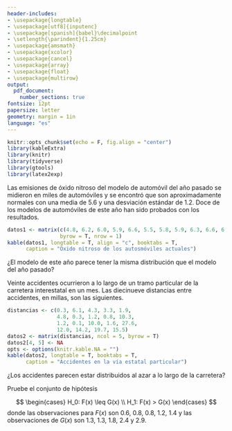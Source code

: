 ```yaml
---
header-includes:
- \usepackage{longtable}
- \usepackage[utf8]{inputenc}
- \usepackage[spanish]{babel}\decimalpoint
- \setlength{\parindent}{1.25cm}
- \usepackage{amsmath}
- \usepackage{xcolor}
- \usepackage{cancel}
- \usepackage{array}
- \usepackage{float}
- \usepackage{multirow}
output:
  pdf_document:
    number_sections: true
fontsize: 12pt
papersize: letter
geometry: margin = 1in
language: "es"
---
```


```r
knitr::opts_chunk$set(echo = F, fig.align = "center")
library(kableExtra)
library(knitr)
library(tidyverse)
library(gtools)
library(latex2exp)
```

\input{PortadaNP}
\thispagestyle{empty}
\tableofcontents

\newpage

\pagestyle{myheadings}
\setcounter{page}{3}

\section{Ejercicio 6.1.6)}

Las emisiones de óxido nitroso del modelo de automóvil del año pasado se
midieron en miles de automóviles y se encontró que son aproximadamente 
normales con una media de 5.6 y una desviación estándar de 1.2. Doce de los
modelos de automóviles de este año han sido probados con los resultados.

```r
datos1 <- matrix(c(4.8, 6.2, 6.0, 5.9, 6.6, 5.5, 5.8, 5.9, 6.3, 6.6, 6.2, 5.0),
                 byrow = T, nrow = 1)
kable(datos1, longtable = T, align = "c", booktabs = T,
      caption = "Oxido nitroso de los autosmóviles actuales")
```

¿El modelo de este año parece tener la misma distribución que el modelo del 
año pasado?

\section{Ejercicio 6.2.6)}

Veinte accidentes ocurrieron a lo largo de un tramo particular de la carretera
interestatal en un mes. Las diecinueve distancias entre accidentes, en millas,
son las siguientes.

```r
distancias <- c(0.3, 6.1, 4.3, 3.3, 1.9, 
                4.8, 0.3, 1.2, 0.8, 10.3,
                1.2, 0.1, 10.0, 1.6, 27.6,
                12.0, 14.2, 19.7, 15.5)
datos2 <- matrix(distancias, ncol = 5, byrow = T)
datos2[4, 5] <- NA
opts <- options(knitr.kable.NA = "")
kable(datos2, longtable = T, booktabs = T,
      caption = "Accidentes en la vía estatal particular")
```

¿Los accidentes parecen estar distribuidos al azar a lo largo de la carretera?

\section{Ejercicio 6.3.1)}

Pruebe el conjunto de hipótesis

$$
\begin{cases}
H_0: F(x) \leq G(x) \\
H_1: F(x) > G(x)
\end{cases}
$$
donde las observaciones para $F(x)$ son 0.6, 0.8, 0.8, 1.2, 1.4 y las
observaciones de $G(x)$ son 1.3, 1.3, 1.8, 2.4 y 2.9.
